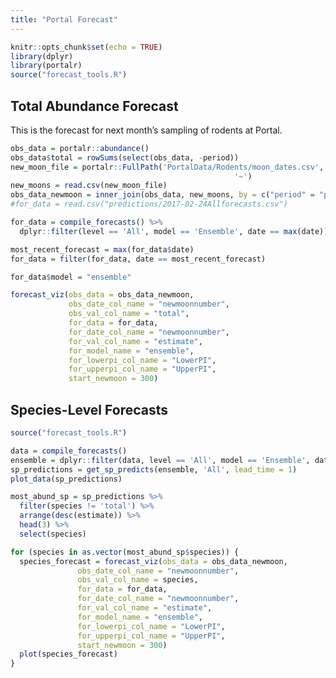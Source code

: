 ```yaml
---
title: "Portal Forecast"
---
```


```r
knitr::opts_chunk$set(echo = TRUE)
library(dplyr)
library(portalr)
source("forecast_tools.R")
```

## Total Abundance Forecast

This is the forecast for next month's sampling of rodents at Portal.

```r
obs_data = portalr::abundance()
obs_data$total = rowSums(select(obs_data, -period))
new_moon_file = portalr::FullPath('PortalData/Rodents/moon_dates.csv', 
                                                  '~')
new_moons = read.csv(new_moon_file)
obs_data_newmoon = inner_join(obs_data, new_moons, by = c("period" = "period"))
#for_data = read.csv("predictions/2017-02-24Allforecasts.csv")

for_data = compile_forecasts() %>%
  dplyr::filter(level == 'All', model == 'Ensemble', date == max(date))

most_recent_forecast = max(for_data$date)
for_data = filter(for_data, date == most_recent_forecast)

for_data$model = "ensemble"

forecast_viz(obs_data = obs_data_newmoon,
             obs_date_col_name = "newmoonnumber",
             obs_val_col_name = "total",
             for_data = for_data,
             for_date_col_name = "newmoonnumber",
             for_val_col_name = "estimate",
             for_model_name = "ensemble",
             for_lowerpi_col_name = "LowerPI",
             for_upperpi_col_name = "UpperPI",
             start_newmoon = 300)
```

## Species-Level Forecasts

```r
source("forecast_tools.R")

data = compile_forecasts()
ensemble = dplyr::filter(data, level == 'All', model == 'Ensemble', date == max(date))
sp_predictions = get_sp_predicts(ensemble, 'All', lead_time = 1)
plot_data(sp_predictions)
```
```r
most_abund_sp = sp_predictions %>% 
  filter(species != 'total') %>% 
  arrange(desc(estimate)) %>% 
  head(3) %>% 
  select(species)

for (species in as.vector(most_abund_sp$species)) {
  species_forecast = forecast_viz(obs_data = obs_data_newmoon,
               obs_date_col_name = "newmoonnumber",
               obs_val_col_name = species,
               for_data = for_data,
               for_date_col_name = "newmoonnumber",
               for_val_col_name = "estimate",
               for_model_name = "ensemble",
               for_lowerpi_col_name = "LowerPI",
               for_upperpi_col_name = "UpperPI",
               start_newmoon = 300)
  plot(species_forecast)
}
```

